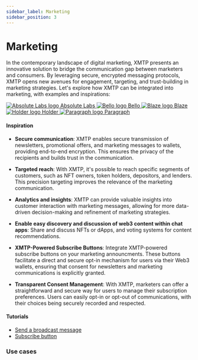 ```yaml
---
sidebar_label: Marketing
sidebar_position: 3
---
```



# Marketing

In the contemporary landscape of digital marketing, XMTP presents an innovative solution to bridge the communication gap between marketers and consumers. By leveraging secure, encrypted messaging protocols, XMTP opens new avenues for engagement, targeting, and trust-building in marketing strategies. Let's explore how XMTP can be integrated into marketing, with examples and inspirations:

<div className="chain-list ">
  <a href="https://absolutelabs.io/" className="chain-item ">
    <img src={absolute} alt="Absolute Labs logo" />
    <span>Absolute Labs</span>
  </a>
  <a href="https://www.bello.lol/" className="chain-item ">
    <img src={bello} alt="Bello logo" />
    <span>Bello</span>
  </a>
  <a href="https://www.withblaze.app/" class="chain-item">
    <img alt="Blaze logo" src={blaze} />
    <span>Blaze</span>
  </a>
  <a href="https://www.holder.xyz/" className="chain-item ">
    <img src={holder} alt="Holder logo" />
    <span>Holder</span>
  </a>
  <a href="https://www.paragraph.xyz/" className="chain-item ">
    <img src={paragraph} alt="Paragraph logo" />
    <span>Paragraph</span>
  </a>
</div>

#### Inspiration

- **Secure communication**: XMTP enables secure transmission of newsletters, promotional offers, and marketing messages to wallets, providing end-to-end encryption. This ensures the privacy of the recipients and builds trust in the communication.

- **Targeted reach**: With XMTP, it's possible to reach specific segments of customers, such as NFT owners, token holders, depositors, and lenders. This precision targeting improves the relevance of the marketing communication.

- **Analytics and insights**: XMTP can provide valuable insights into customer interaction with marketing messages, allowing for more data-driven decision-making and refinement of marketing strategies.

- **Enable easy discovery and discussion of web3 content within chat apps**: Share and discuss NFTs or dApps, and voting systems for content recommendations.

- **XMTP-Powered Subscribe Buttons**: Integrate XMTP-powered subscribe buttons on your marketing announcments. These buttons facilitate a direct and secure opt-in mechanism for users via their Web3 wallets, ensuring that consent for newsletters and marketing communications is explicitly granted.

- **Transparent Consent Management**: With XMTP, marketers can offer a straightforward and secure way for users to manage their subscription preferences. Users can easily opt-in or opt-out of communications, with their choices being securely recorded and respected.

#### Tutorials

- [Send a broadcast message](/docs/build/broadcast)
- [Subscribe button](/docs/tutorials/portable-consent/subscribe)

### Use cases


<Usecases />
